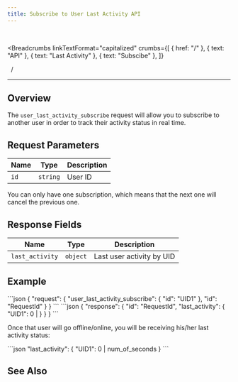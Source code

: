```yaml
---
title: Subscribe to User Last Activity API
---
```


<br />



<Breadcrumbs
  linkTextFormat="capitalized"
  crumbs={[
    { href: "/" },
    { text: "API" },
    { text: "Last Activity" },
    { text: "Subscibe" },
  ]}
>
  <Icon slot="index" name="seti:powershell" />
  <span slot="separator">&nbsp;&nbsp;/&nbsp;</span>
</Breadcrumbs>

---


## Overview

> <Badge text="wss" variant="tip" size="large" />
> <Badge text="user_last_activity_subscribe" size="large" />

The `user_last_activity_subscribe` request will allow you to subscribe to another user in order to track their activity status in real time.

## Request Parameters

| Name | Type     | Description |
| ---- | -------- | ----------- |
| `id` | `string` | User ID     |

<Aside type="caution" title="Important">
  You can only have one subscription, which means that the next one will cancel
  the previous one.
</Aside>

## Response Fields

| Name            | Type     | Description               |
| --------------- | -------- | ------------------------- |
| `last_activity` | `object` | Last user activity by UID |

## Example

<Tabs>
  <TabItem label="Request">
```json
{
  "request": {
    "user_last_activity_subscribe": {
      "id": "UID1"
    },
    "id": "RequestId"
  }
}
```
  </TabItem>  
</Tabs>

<Tabs>
  <TabItem label="Response">
```json
{
  "response": {
    "id": "RequestId",
    "last_activity": {
      "UID1": 0 | <last_activity-time>
    }
  }
}
```
  </TabItem>  
</Tabs>

Once that user will go offline/online, you will be receiving his/her last activity status:

<Tabs>
  <TabItem label="Event">
```json
"last_activity": {
  "UID1":  0 | num_of_seconds
}
```
  </TabItem>  
</Tabs>

## See Also

<LinkCard
  title="SAMA chat server API: Activities"
  href="https://medium.com/sama-communications/sama-chat-server-api-activities-97b712b88671"
  description="I think everyone has had a conversation where your opponent didn’t answer for a long time, and you didn’t know whether they were..."
/>

<script
  src="https://giscus.app/client.js"
  data-repo="SAMA-Communications/sama-server"
  data-repo-id="R_kgDOIBiYjA"
  data-category-id="DIC_kwDOIBiYjM4CuYYL"
  data-mapping="pathname"
  data-strict="0"
  data-reactions-enabled="1"
  data-emit-metadata="0"
  data-input-position="top"
  data-theme="transparent_dark"
  data-lang="en"
  data-loading="lazy"
  crossorigin="anonymous"
  async
></script>
